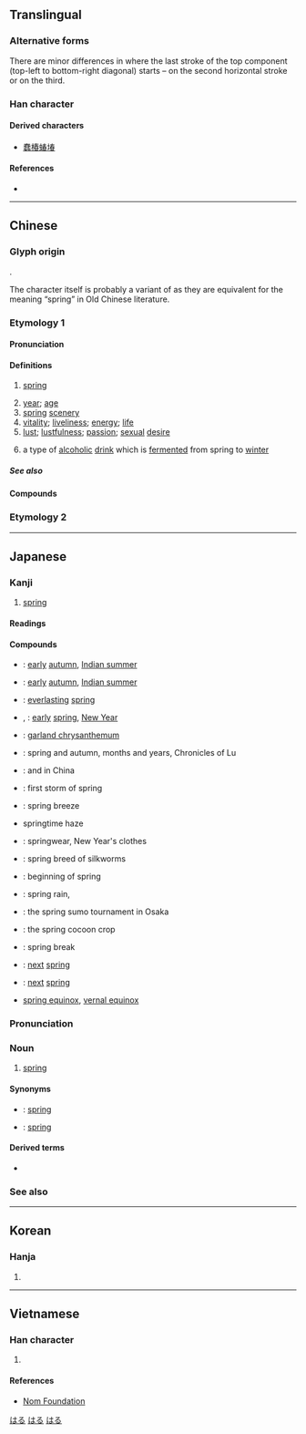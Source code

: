 {{also|萅}}
{{character info/new}}
==Translingual==
{{stroke order|strokes=9}}
{{stroke order|type=animate}}

===Alternative forms===
There are minor differences in where the last stroke of the top component (top-left to bottom-right diagonal) starts – on the second horizontal stroke or on the third.

===Han character===
{{Han char|rn=72|rad=日|as=05|sn=9|four=50603|canj=QKA|ids=⿱𡗗日}}

====Derived characters====
* [[蠢]][[椿]][[蝽]][[堾]]

====References====
* {{Han ref|kx=0493.060|dkj=13844|dj=0856.070|hdz=21496.100|uh=6625|ud=26149|bh=AC4B|bd=44107}}

----

==Chinese==
{{zh-forms|alt=萅,旾}}

===Glyph origin===
{{Han etyl}}
{{Han compound|艸|屯|日|ls=psc|t1=grass|t2=sprout|t3=sun|c1=s|c2=p|c3=s}}.

The character {{lang|zh|春}} itself is probably a variant of {{och-l|屯}} as they are equivalent for the meaning “spring” in Old Chinese literature.
===Etymology 1===
====Pronunciation====
{{zh-pron
|m=chūn
|m-s=cun1
|c=ceon1
|c-t=cun1
|g=cun1
|h=pfs=chhûn;gd=cun1
|j=cung1
|mb=ché̤ng
|md=chŭng
|mn=chhun
|mn-t=cung1
|w=1tshen
|x=qyn1
|mc=y
|oc=y
|ma=y
|cat=n,a
}}

====Definitions====
{{zh-hanzi}}

# [[spring]] {{gloss|season}}
#: {{zh-x|春天|spring}}
# [[year]]; [[age]]
# [[spring]] [[scenery]]
# [[vitality]]; [[liveliness]]; [[energy]]; [[life]]
# [[lust]]; [[lustfulness]]; [[passion]]; [[sexual]] [[desire]]
#: {{zh-x|思春期|puberty}}
# a type of [[alcoholic]] [[drink]] which is [[ferment]]ed from spring to [[winter]]

=====See also=====
{{table:seasons/zh}}

====Compounds====
{{zh-der|春冰|春餅|春播|春蠶|春潮|春綢|春肥|春分|春分點|春風|春風得意|春風化雨|春風滿面|春耕|春宮|春灌|春光|春寒|春寒料峭|春旱|春華秋實|春化|春月|春畫|春畫兒|春荒|春暉|春季|春假|春節|春景|春捲|春捲兒|春困秋乏|春蘭|春蘭秋菊|春雷|春聯|春聯兒|春令|春麥|春滿人間|春忙|春夢|春牛|春情|春秋|春秋衫|春日|春色|春上|春試|春筍|春天|春瘟|春捂秋凍|春宵|春小麥|春心|春汛|春藥|春意|春蚓秋蛇|春游|春雨|春運|春種|春裝|一場春夢|一枝春|三春|三春暉|三春柳|不勝春|中國之春|九春|付之春夢|仲春|做春夢|偷春|偷春體|兩頭春|八月春|初春|剪春羅|化雨春風|北京之春|口角春風|吳越春秋|呂氏春秋|咬春|四季如春|回復青春|回春|回春作用|坐春風|夜春|大地回春|大春|大春元|如坐春風|如沐春風|妙手回春|嬌若春花|子春之疾|孟春|季春|宜春|宜春帖|宜春縣|富春秋|寒木春華|寸草春暉|小春|小陽春|左氏春秋|常春藤|常遇春|幾度春風|恆春半島|恆春鎮|悲秋傷春|憐春|懷春|戰地春夢|手到回春|打春|拜春|探春|探春之宴|摸春牛|放春|新春|早春|春不老|春丕峽|春事|春事闌珊|春作|春來秋去|春信|春元演習|春光如海|春光明媚|春光漏泄|春光融融|春凳|春勝|春化作用|春化處理|春去秋來|春和景明|春回大地|春困|春夢一場|春夢婆|春夢無痕|春大麥|春官|春宮圖|春宵苦短|春山|春山八字|春山如笑|春心蕩漾|春心飛絮|春思|春意闌珊|春捲皮|春方|春旛|春日遲遲|春明|春暖花開|春暖花香|春曉|春書|春服|春望|春林|春條兒|春榜|春榮|春樹暮雲|春歸|春歸人老|春氣|春水|春消息|春深似海|春牛圖|春生秋殺|春申君|春申江|春盛擔子|春盛食罍|春盤|春社|春祈秋報|春祭|春禊|春秋三傳|春秋五霸|春秋兒|春秋大夢|春秋幾何|春秋日高|春秋榜|春秋筆削|春秋筆法|春秋繁露|春秋配|春秋鼎盛|春筍怒發|春紅|春纖|春臺|春興|春色惱人|春色滿園|春花|春花作物|春花秋月|春芳|春茶|春草|春菇|春菜絲兒|春華|春蒐|春蔥|春誦夏絃|春賽|春遊|春酒|春閨|春闈|春院|春霖|春露秋霜|春風一度|春風和氣|春風夏雨|春風藹吉|春風雨露|春風面|春風風人|春香鬧學|春鶯|時雨春風|晏子春秋|暮春|暮雲春樹|有女懷春|有腳陽春|杏林春暖|枯木逢春|枯枝再春|楚漢春秋|殘春|沐浴春風|滿袖春風|滿面春生|滿面春風|滿面生春|漏春和尚|漏洩春光|熙春|燒春|玉堂春|玉樓春|琿春河|琿春縣|甕頭春|留春|發春|白雪陽春|皮裡春秋|眉似春山|眉蹙春山|碧蘿春|碧螺春|萬古長春|秋月春風|立春|第二春|繡閣長春|花塢春曉|芳春|莫春|著手回春|著手成春|蔣春霖|藥到回春|虎尾春冰|行春|買春|賣春|走春|迎春|迎春花|遞春|鄂倫春族|鍾離春|長春市|長春花|開春|陽春|陽春有腳|陽春白雪|陽春麵|陽臺春夢|雨後春筍|青春|青春期|青春永駐|青春痘|面若春花|鞭春|麗春園|麗春花|黍谷生春|龜鶴同春|洪春|琿春}}

===Etymology 2===
{{zh-see|膥|v}}
{{zh-cat|Beginning}}

----

==Japanese==

===Kanji===
{{ja-kanji|grade=2|rs=日05}}

# [[spring#Noun|spring]] {{gloss|season}}

====Readings====
{{ja-readings
|goon=しゅん
|kanon=しゅん
|kun=はる-
}}

====Compounds====
* {{ja-r|小春|こはる}}: [[early]] [[autumn]], [[Indian summer]]
* {{ja-r|小春日和|こはるびより}}: [[early]] [[autumn]], [[Indian summer]]
* {{ja-r|常春|とこはる}}: [[everlasting]] [[spring]]
* {{ja-r|初春|はつはる}}, {{ja-r|初春|しょしゅん}}: [[early]] [[spring]], [[New Year]]
* {{ja-r|春菊|しゅんぎく}}: [[garland chrysanthemum]]
* {{ja-r|春秋|しゅんじゅう}}: spring and autumn, months and years, Chronicles of Lu
* {{ja-r|春秋戦国|しゅんじゅうせんごく}}: {{w|Spring and Autumn Period}} and {{w|Warring States Period}} in China
* {{ja-r|春一番|はるいちばん}}: first storm of spring
* {{ja-r|春風|はるかぜ}}: spring breeze
* {{ja-r|春霞|はるがすみ}} springtime haze
* {{ja-r|春着|はるぎ}}: springwear, New Year's clothes
* {{ja-r|春蚕|はるご}}: spring breed of silkworms
* {{ja-r|春先|はるさき}}: beginning of spring
* {{ja-r|春雨|はるさめ}}: spring rain, {{w|cellophane noodles}}
* {{ja-r|春場所|はるばしょ}}: the spring sumo tournament in Osaka
* {{ja-r|春繭|はるまゆ}}: the spring cocoon crop
* {{ja-r|春休み|はるやすみ}}: spring break
* {{ja-r|来春|らいしゅん}}: [[next]] [[spring]]
* {{ja-r|翌春|よくしゅん}}: [[next]] [[spring]]
* {{ja-r|春分|しゅんぶん}} [[spring equinox]], [[vernal equinox]]

===Pronunciation===
{{wikipedia|lang=ja}}
{{ja-kanjitab|yomi=k|はる}}
{{ja-pron|acc=a|y=k|はる}}

===Noun===
{{ja-noun|はる}}

# [[spring#Noun|spring]] {{gloss|season}}

====Synonyms====
* {{ja-r|春季|しゅんき}}: [[spring]]
* {{ja-r|春期|しゅんき}}: [[spring]]

====Derived terms====
* {{ja-r|春めく|はるめく}}

===See also===
{{table:seasons/ja}}

[[Category:Japanese basic words|はる]]
[[Category:ja:Calendar terms|はる]]
[[Category:ja:Seasons|はる]]

----

==Korean==

===Hanja===
{{ko-hanja|hangeul=춘|eumhun=|rv=chun|mr=ch'un|y=chwun}}

# {{defn|lang=ko|sort=日05}}

----

==Vietnamese==

===Han character===
{{vi-hantu|[[xoan]], [[xuân]]|rs=日05}}

# {{defn|lang=vi|sort=日05}}

====References====
* [http://nomfoundation.org/common/nom_details.php?codepoint=6625 Nom Foundation]